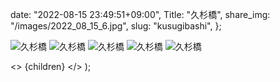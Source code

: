 
  date: "2022-08-15 23:49:51+09:00",
  Title: "久杉橋",
  share_img: "/images/2022_08_15_6.jpg",
  slug: "kusugibashi",
};

![久杉橋](/images/2022_08_15_1.jpg)
![久杉橋](/images/2022_08_15_2.jpg)
![久杉橋](/images/2022_08_15_3.jpg)
![久杉橋](/images/2022_08_15_5.jpg)
![久杉橋](/images/2022_08_15_6.jpg)

  <>
    <Head>
      <title>{meta.Title} | 異郷好実</title>
    </Head>
    <PostLayout meta={meta}>{children}</PostLayout>
  </>
);
